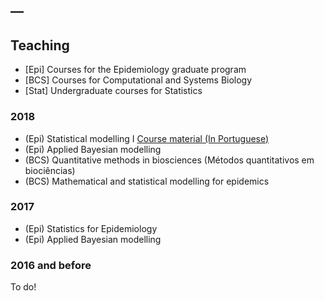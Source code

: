 ---
---

## Teaching

- [Epi] Courses for the Epidemiology graduate program
- [BCS] Courses for Computational and Systems Biology
- [Stat] Undergraduate courses for Statistics

### 2018

- (Epi) Statistical modelling I [Course material (In Portuguese)](https://gitlab.procc.fiocruz.br/marcelo/me-I) 
- (Epi) Applied Bayesian modelling 
- (BCS) Quantitative methods in biosciences (Métodos quantitativos em biociências)
- (BCS) Mathematical and statistical modelling for epidemics

### 2017

- (Epi) Statistics for Epidemiology
- (Epi) Applied Bayesian modelling

### 2016 and before 

To do!